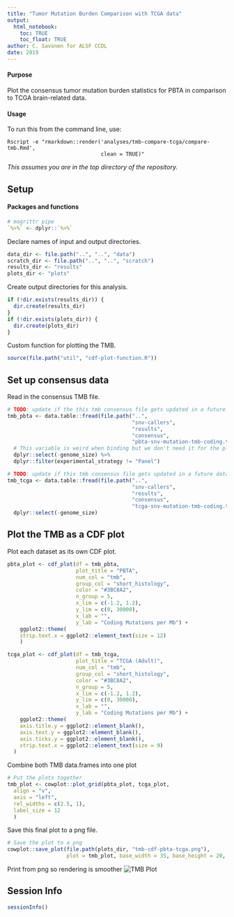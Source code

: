 ```yaml
---
title: "Tumor Mutation Burden Comparison with TCGA data"
output: 
  html_notebook:
    toc: TRUE
    toc_float: TRUE
author: C. Savonen for ALSF CCDL
date: 2019
---
```


#### Purpose

Plot the consensus tumor mutation burden statistics for PBTA in comparison to TCGA brain-related data. 

#### Usage

To run this from the command line, use:
```
Rscript -e "rmarkdown::render('analyses/tmb-compare-tcga/compare-tmb.Rmd', 
                              clean = TRUE)"
```

_This assumes you are in the top directory of the repository._

## Setup

#### Packages and functions

```r
# magrittr pipe
`%>%` <- dplyr::`%>%`
```

Declare names of input and output directories.

```r
data_dir <- file.path("..", "..", "data")
scratch_dir <- file.path("..", "..", "scratch")
results_dir <- "results"
plots_dir <- "plots"
```

Create output directories for this analysis. 

```r
if (!dir.exists(results_dir)) {
  dir.create(results_dir)
}
if (!dir.exists(plots_dir)) {
  dir.create(plots_dir)
}
```

Custom function for plotting the TMB. 

```r
source(file.path("util", "cdf-plot-function.R"))
```

## Set up consensus data

Read in the consensus TMB file. 

```r
# TODO: update if the this tmb consensus file gets updated in a future data release
tmb_pbta <- data.table::fread(file.path("..", 
                                        "snv-callers",
                                        "results",
                                        "consensus", 
                                        "pbta-snv-mutation-tmb-coding.tsv")) %>% 
  # This variable is weird when binding but we don't need it for the plot so we'll just remove it. 
  dplyr::select(-genome_size) %>% 
  dplyr::filter(experimental_strategy != "Panel")
```


```r
# TODO: update if this tmb consensus file gets updated in a future data release
tmb_tcga <- data.table::fread(file.path("..", 
                                        "snv-callers",
                                        "results",
                                        "consensus",
                                        "tcga-snv-mutation-tmb-coding.tsv")) %>% 
  dplyr::select(-genome_size)
```

## Plot the TMB as a CDF plot

Plot each dataset as its own CDF plot. 

```r
pbta_plot <- cdf_plot(df = tmb_pbta,
                      plot_title = "PBTA",
                      num_col = "tmb", 
                      group_col = "short_histology", 
                      color = "#3BC8A2", 
                      n_group = 5,
                      x_lim = c(-1.2, 1.2), 
                      y_lim = c(0, 30000), 
                      x_lab = "",
                      y_lab = "Coding Mutations per Mb") +
    ggplot2::theme(
    strip.text.x = ggplot2::element_text(size = 12)
    )
```

```r
tcga_plot <- cdf_plot(df = tmb_tcga,
                      plot_title = "TCGA (Adult)",
                      num_col = "tmb", 
                      group_col = "short_histology", 
                      color = "#3BC8A2", 
                      n_group = 5,
                      x_lim = c(-1.2, 1.2), 
                      y_lim = c(0, 30000), 
                      x_lab = "",
                      y_lab = "Coding Mutations per Mb") +
    ggplot2::theme(
    axis.title.y = ggplot2::element_blank(),
    axis.text.y = ggplot2::element_blank(),
    axis.ticks.y = ggplot2::element_blank(),
    strip.text.x = ggplot2::element_text(size = 9)
  ) 
```

Combine both TMB data.frames into one plot

```r
# Put the plots together
tmb_plot <- cowplot::plot_grid(pbta_plot, tcga_plot,
  align = "v",
  axis = "left",
  rel_widths = c(2.5, 1),
  label_size = 12
  )
```

Save this final plot to a png file.

```r
# Save the plot to a png
cowplot::save_plot(file.path(plots_dir, "tmb-cdf-pbta-tcga.png"), 
                   plot = tmb_plot, base_width = 35, base_height = 20, unit = "cm")
```

Print from png so rendering is smoother
![TMB Plot](./plots/tmb-cdf-pbta-tcga.png)

## Session Info

```r
sessionInfo()
```
